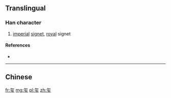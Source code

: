 {{also|璽}}
==Translingual==

===Han character===
{{Han char|rn=96|rad=玉|as=05|sn=10|four=|canj=弓火一土戈 (NFMGI)|ids=⿱[[尔]][[玉]]}}

# [[imperial]] [[signet]], [[royal]] signet

====References====
* {{Han ref|kx=0729.040|dkj=20935|hdz=21109.090|uh=73BA|ud=29626}}

----
==Chinese==
{{zh-see|璽}}

[[fr:玺]]
[[mg:玺]]
[[pl:玺]]
[[zh:玺]]